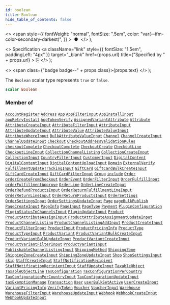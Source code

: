 ```yaml
---
id: boolean
title: Boolean
hide_table_of_contents: false
---
```


  <>
    <span
      style={{
        fontWeight: "normal",
        fontSize: ".5em",
        color: "var(--ifm-color-secondary-darkest)",
      }}
    >
      &nbsp;●&nbsp;
    </span>
  </>
);

  <>
    Specification
    <a
      className="link"
      style={{ fontSize: "1.5em", paddingLeft: "4px" }}
      target="\_blank"
      href={props.url}
      title={"Specified by " + props.url}
    >
      ⎘
    </a>
  </>
);

  <>
    <span class={"badge badge--" + props.class}>{props.text}</span>
  </>
);

The `Boolean` scalar type represents `true` or `false`.

```graphql
scalar Boolean
```

### Member of

[`AccountRegister`](../../api-reference/objects/account-register) <Badge class="secondary" text="object"/><Bullet />[`Address`](../../api-reference/objects/address) <Badge class="secondary" text="object"/><Bullet />[`App`](../../api-reference/objects/app) <Badge class="secondary" text="object"/><Bullet />[`AppFilterInput`](../../api-reference/inputs/app-filter-input) <Badge class="secondary" text="input"/><Bullet />[`AppInstallInput`](../../api-reference/inputs/app-install-input) <Badge class="secondary" text="input"/><Bullet />[`appRetryInstall`](../../api-reference/mutations/app-retry-install) <Badge class="secondary" text="mutation"/><Bullet />[`AppTokenVerify`](../../api-reference/objects/app-token-verify) <Badge class="secondary" text="object"/><Bullet />[`AssignedVariantAttribute`](../../api-reference/objects/assigned-variant-attribute) <Badge class="secondary" text="object"/><Bullet />[`Attribute`](../../api-reference/objects/attribute) <Badge class="secondary" text="object"/><Bullet />[`AttributeCreateInput`](../../api-reference/inputs/attribute-create-input) <Badge class="secondary" text="input"/><Bullet />[`AttributeFilterInput`](../../api-reference/inputs/attribute-filter-input) <Badge class="secondary" text="input"/><Bullet />[`AttributeInput`](../../api-reference/inputs/attribute-input) <Badge class="secondary" text="input"/><Bullet />[`AttributeUpdateInput`](../../api-reference/inputs/attribute-update-input) <Badge class="secondary" text="input"/><Bullet />[`AttributeValue`](../../api-reference/objects/attribute-value) <Badge class="secondary" text="object"/><Bullet />[`AttributeValueInput`](../../api-reference/inputs/attribute-value-input) <Badge class="secondary" text="input"/><Bullet />[`AttributeWhereInput`](../../api-reference/inputs/attribute-where-input) <Badge class="secondary" text="input"/><Bullet />[`BulkAttributeValueInput`](../../api-reference/inputs/bulk-attribute-value-input) <Badge class="secondary" text="input"/><Bullet />[`Channel`](../../api-reference/objects/channel) <Badge class="secondary" text="object"/><Bullet />[`ChannelCreateInput`](../../api-reference/inputs/channel-create-input) <Badge class="secondary" text="input"/><Bullet />[`ChannelUpdateInput`](../../api-reference/inputs/channel-update-input) <Badge class="secondary" text="input"/><Bullet />[`Checkout`](../../api-reference/objects/checkout) <Badge class="secondary" text="object"/><Bullet />[`CheckoutAddressValidationRules`](../../api-reference/inputs/checkout-address-validation-rules) <Badge class="secondary" text="input"/><Bullet />[`checkoutComplete`](../../api-reference/mutations/checkout-complete) <Badge class="secondary" text="mutation"/><Bullet />[`CheckoutComplete`](../../api-reference/objects/checkout-complete) <Badge class="secondary" text="object"/><Bullet />[`CheckoutCreate`](../../api-reference/objects/checkout-create) <Badge class="secondary" text="object"/><Bullet />[`CheckoutLine`](../../api-reference/objects/checkout-line) <Badge class="secondary" text="object"/><Bullet />[`CheckoutLineInput`](../../api-reference/inputs/checkout-line-input) <Badge class="secondary" text="input"/><Bullet />[`CollectionChannelListing`](../../api-reference/objects/collection-channel-listing) <Badge class="secondary" text="object"/><Bullet />[`CollectionCreateInput`](../../api-reference/inputs/collection-create-input) <Badge class="secondary" text="input"/><Bullet />[`CollectionInput`](../../api-reference/inputs/collection-input) <Badge class="secondary" text="input"/><Bullet />[`CountryFilterInput`](../../api-reference/inputs/country-filter-input) <Badge class="secondary" text="input"/><Bullet />[`CustomerInput`](../../api-reference/inputs/customer-input) <Badge class="secondary" text="input"/><Bullet />[`DigitalContent`](../../api-reference/objects/digital-content) <Badge class="secondary" text="object"/><Bullet />[`DigitalContentInput`](../../api-reference/inputs/digital-content-input) <Badge class="secondary" text="input"/><Bullet />[`DigitalContentUploadInput`](../../api-reference/inputs/digital-content-upload-input) <Badge class="secondary" text="input"/><Bullet />[`Domain`](../../api-reference/objects/domain) <Badge class="secondary" text="object"/><Bullet />[`ExternalVerify`](../../api-reference/objects/external-verify) <Badge class="secondary" text="object"/><Bullet />[`FulfillmentUpdateTrackingInput`](../../api-reference/inputs/fulfillment-update-tracking-input) <Badge class="secondary" text="input"/><Bullet />[`GiftCard`](../../api-reference/objects/gift-card) <Badge class="secondary" text="object"/><Bullet />[`GiftCardBulkCreateInput`](../../api-reference/inputs/gift-card-bulk-create-input) <Badge class="secondary" text="input"/><Bullet />[`GiftCardCreateInput`](../../api-reference/inputs/gift-card-create-input) <Badge class="secondary" text="input"/><Bullet />[`GiftCardFilterInput`](../../api-reference/inputs/gift-card-filter-input) <Badge class="secondary" text="input"/><Bullet />[`Group`](../../api-reference/objects/group) <Badge class="secondary" text="object"/><Bullet />[`include`](../../api-reference/directives/include) <Badge class="secondary" text="directive"/><Bullet />[`Order`](../../api-reference/objects/order) <Badge class="secondary" text="object"/><Bullet />[`orderCreateFromCheckout`](../../api-reference/mutations/order-create-from-checkout) <Badge class="secondary" text="mutation"/><Bullet />[`OrderEvent`](../../api-reference/objects/order-event) <Badge class="secondary" text="object"/><Bullet />[`OrderFilterInput`](../../api-reference/inputs/order-filter-input) <Badge class="secondary" text="input"/><Bullet />[`OrderFulfillInput`](../../api-reference/inputs/order-fulfill-input) <Badge class="secondary" text="input"/><Bullet />[`orderFulfillmentApprove`](../../api-reference/mutations/order-fulfillment-approve) <Badge class="secondary" text="mutation"/><Bullet />[`OrderLine`](../../api-reference/objects/order-line) <Badge class="secondary" text="object"/><Bullet />[`OrderLineCreateInput`](../../api-reference/inputs/order-line-create-input) <Badge class="secondary" text="input"/><Bullet />[`OrderRefundProductsInput`](../../api-reference/inputs/order-refund-products-input) <Badge class="secondary" text="input"/><Bullet />[`OrderReturnFulfillmentLineInput`](../../api-reference/inputs/order-return-fulfillment-line-input) <Badge class="secondary" text="input"/><Bullet />[`OrderReturnLineInput`](../../api-reference/inputs/order-return-line-input) <Badge class="secondary" text="input"/><Bullet />[`OrderReturnProductsInput`](../../api-reference/inputs/order-return-products-input) <Badge class="secondary" text="input"/><Bullet />[`OrderSettings`](../../api-reference/objects/order-settings) <Badge class="secondary" text="object"/><Bullet />[`OrderSettingsInput`](../../api-reference/inputs/order-settings-input) <Badge class="secondary" text="input"/><Bullet />[`OrderSettingsUpdateInput`](../../api-reference/inputs/order-settings-update-input) <Badge class="secondary" text="input"/><Bullet />[`Page`](../../api-reference/objects/page) <Badge class="secondary" text="object"/><Bullet />[`pageBulkPublish`](../../api-reference/mutations/page-bulk-publish) <Badge class="secondary" text="mutation"/><Bullet />[`PageCreateInput`](../../api-reference/inputs/page-create-input) <Badge class="secondary" text="input"/><Bullet />[`PageInfo`](../../api-reference/objects/page-info) <Badge class="secondary" text="object"/><Bullet />[`PageInput`](../../api-reference/inputs/page-input) <Badge class="secondary" text="input"/><Bullet />[`PageType`](../../api-reference/objects/page-type) <Badge class="secondary" text="object"/><Bullet />[`Payment`](../../api-reference/objects/payment) <Badge class="secondary" text="object"/><Bullet />[`PluginConfiguration`](../../api-reference/objects/plugin-configuration) <Badge class="secondary" text="object"/><Bullet />[`PluginStatusInChannelsInput`](../../api-reference/inputs/plugin-status-in-channels-input) <Badge class="secondary" text="input"/><Bullet />[`PluginUpdateInput`](../../api-reference/inputs/plugin-update-input) <Badge class="secondary" text="input"/><Bullet />[`Product`](../../api-reference/objects/product) <Badge class="secondary" text="object"/><Bullet />[`ProductAttributeAssignInput`](../../api-reference/inputs/product-attribute-assign-input) <Badge class="secondary" text="input"/><Bullet />[`ProductAttributeAssignmentUpdateInput`](../../api-reference/inputs/product-attribute-assignment-update-input) <Badge class="secondary" text="input"/><Bullet />[`ProductChannelListing`](../../api-reference/objects/product-channel-listing) <Badge class="secondary" text="object"/><Bullet />[`ProductChannelListingAddInput`](../../api-reference/inputs/product-channel-listing-add-input) <Badge class="secondary" text="input"/><Bullet />[`ProductCreateInput`](../../api-reference/inputs/product-create-input) <Badge class="secondary" text="input"/><Bullet />[`ProductFilterInput`](../../api-reference/inputs/product-filter-input) <Badge class="secondary" text="input"/><Bullet />[`ProductInput`](../../api-reference/inputs/product-input) <Badge class="secondary" text="input"/><Bullet />[`ProductPricingInfo`](../../api-reference/objects/product-pricing-info) <Badge class="secondary" text="object"/><Bullet />[`ProductType`](../../api-reference/objects/product-type) <Badge class="secondary" text="object"/><Bullet />[`ProductTypeInput`](../../api-reference/inputs/product-type-input) <Badge class="secondary" text="input"/><Bullet />[`ProductVariant`](../../api-reference/objects/product-variant) <Badge class="secondary" text="object"/><Bullet />[`ProductVariantBulkCreateInput`](../../api-reference/inputs/product-variant-bulk-create-input) <Badge class="secondary" text="input"/><Bullet />[`ProductVariantBulkUpdateInput`](../../api-reference/inputs/product-variant-bulk-update-input) <Badge class="secondary" text="input"/><Bullet />[`ProductVariantCreateInput`](../../api-reference/inputs/product-variant-create-input) <Badge class="secondary" text="input"/><Bullet />[`ProductVariantFilterInput`](../../api-reference/inputs/product-variant-filter-input) <Badge class="secondary" text="input"/><Bullet />[`ProductVariantInput`](../../api-reference/inputs/product-variant-input) <Badge class="secondary" text="input"/><Bullet />[`PublishableChannelListingInput`](../../api-reference/inputs/publishable-channel-listing-input) <Badge class="secondary" text="input"/><Bullet />[`ShippingMethod`](../../api-reference/objects/shipping-method) <Badge class="secondary" text="object"/><Bullet />[`ShippingZone`](../../api-reference/objects/shipping-zone) <Badge class="secondary" text="object"/><Bullet />[`ShippingZoneCreateInput`](../../api-reference/inputs/shipping-zone-create-input) <Badge class="secondary" text="input"/><Bullet />[`ShippingZoneUpdateInput`](../../api-reference/inputs/shipping-zone-update-input) <Badge class="secondary" text="input"/><Bullet />[`Shop`](../../api-reference/objects/shop) <Badge class="secondary" text="object"/><Bullet />[`ShopSettingsInput`](../../api-reference/inputs/shop-settings-input) <Badge class="secondary" text="input"/><Bullet />[`skip`](../../api-reference/directives/skip) <Badge class="secondary" text="directive"/><Bullet />[`StaffCreateInput`](../../api-reference/inputs/staff-create-input) <Badge class="secondary" text="input"/><Bullet />[`StaffNotificationRecipient`](../../api-reference/objects/staff-notification-recipient) <Badge class="secondary" text="object"/><Bullet />[`StaffNotificationRecipientInput`](../../api-reference/inputs/staff-notification-recipient-input) <Badge class="secondary" text="input"/><Bullet />[`StaffUpdateInput`](../../api-reference/inputs/staff-update-input) <Badge class="secondary" text="input"/><Bullet />[`TaxableObject`](../../api-reference/objects/taxable-object) <Badge class="secondary" text="object"/><Bullet />[`TaxableObjectLine`](../../api-reference/objects/taxable-object-line) <Badge class="secondary" text="object"/><Bullet />[`TaxConfiguration`](../../api-reference/objects/tax-configuration) <Badge class="secondary" text="object"/><Bullet />[`TaxConfigurationPerCountry`](../../api-reference/objects/tax-configuration-per-country) <Badge class="secondary" text="object"/><Bullet />[`TaxConfigurationPerCountryInput`](../../api-reference/inputs/tax-configuration-per-country-input) <Badge class="secondary" text="input"/><Bullet />[`TaxConfigurationUpdateInput`](../../api-reference/inputs/tax-configuration-update-input) <Badge class="secondary" text="input"/><Bullet />[`taxExemptionManage`](../../api-reference/mutations/tax-exemption-manage) <Badge class="secondary" text="mutation"/><Bullet />[`Transaction`](../../api-reference/objects/transaction) <Badge class="secondary" text="object"/><Bullet />[`User`](../../api-reference/objects/user) <Badge class="secondary" text="object"/><Bullet />[`userBulkSetActive`](../../api-reference/mutations/user-bulk-set-active) <Badge class="secondary" text="mutation"/><Bullet />[`UserCreateInput`](../../api-reference/inputs/user-create-input) <Badge class="secondary" text="input"/><Bullet />[`VariantPricingInfo`](../../api-reference/objects/variant-pricing-info) <Badge class="secondary" text="object"/><Bullet />[`VerifyToken`](../../api-reference/objects/verify-token) <Badge class="secondary" text="object"/><Bullet />[`Voucher`](../../api-reference/objects/voucher) <Badge class="secondary" text="object"/><Bullet />[`VoucherInput`](../../api-reference/inputs/voucher-input) <Badge class="secondary" text="input"/><Bullet />[`Warehouse`](../../api-reference/objects/warehouse) <Badge class="secondary" text="object"/><Bullet />[`WarehouseFilterInput`](../../api-reference/inputs/warehouse-filter-input) <Badge class="secondary" text="input"/><Bullet />[`WarehouseUpdateInput`](../../api-reference/inputs/warehouse-update-input) <Badge class="secondary" text="input"/><Bullet />[`Webhook`](../../api-reference/objects/webhook) <Badge class="secondary" text="object"/><Bullet />[`WebhookCreateInput`](../../api-reference/inputs/webhook-create-input) <Badge class="secondary" text="input"/><Bullet />[`WebhookUpdateInput`](../../api-reference/inputs/webhook-update-input) <Badge class="secondary" text="input"/>
